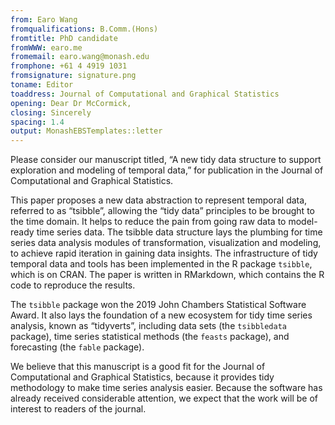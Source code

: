 ```yaml
---
from: Earo Wang
fromqualifications: B.Comm.(Hons)
fromtitle: PhD candidate
fromWWW: earo.me
fromemail: earo.wang@monash.edu
fromphone: +61 4 4919 1031
fromsignature: signature.png
toname: Editor
toaddress: Journal of Computational and Graphical Statistics
opening: Dear Dr McCormick,
closing: Sincerely
spacing: 1.4
output: MonashEBSTemplates::letter
---
```


Please consider our manuscript titled, "A new tidy data structure to support exploration and modeling of temporal data," for publication in the Journal of Computational and Graphical Statistics.

This paper proposes a new data abstraction to represent temporal data, referred to as "tsibble", allowing the "tidy data" principles to be brought to the time domain. It helps to reduce the pain from going raw data to model-ready time series data. The tsibble data structure lays the plumbing for time series data analysis modules of transformation, visualization and modeling, to achieve rapid iteration in gaining data insights. The infrastructure of tidy temporal data and tools has been implemented in the R package `tsibble`, which is on CRAN. The paper is written in RMarkdown, which contains the R code to reproduce the results.

The `tsibble` package won the 2019 John Chambers Statistical Software Award. It also lays the foundation of a new ecosystem for tidy time series analysis, known as "tidyverts", including data sets (the `tsibbledata` package), time series statistical methods (the `feasts` package), and forecasting (the `fable` package).

We believe that this manuscript is a good fit for the Journal of Computational and Graphical Statistics, because it provides tidy methodology to make time series analysis easier. Because the software has already received considerable attention, we expect that the work will be of interest to readers of the journal.
